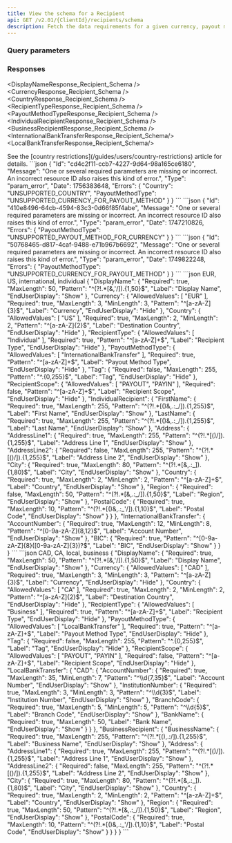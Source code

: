 ```yaml
---
title: View the schema for a Recipient
api: GET /v2.01/{ClientId}/recipients/schema
description: Fetch the data requirements for a given currency, payout method type, and recipient type
---
```





### Query parameters  

<PayoutMethodType />
<Currency />
<Country />
<RecipientType />

### Responses  

<AccordionGroup>

<Accordion title="200">

<DisplayNameResponse_Recipient_Schema />
<CurrencyResponse_Recipient_Schema />
<CountryResponse_Recipient_Schema />
<RecipientTypeResponse_Recipient_Schema />
<PayoutMethodTypeResponse_Recipient_Schema />
<Tabs>
<Tab title="Individual">
<IndividualRecipientResponse_Recipient_Schema />
</Tab>
<Tab title="Business">
<BusinessRecipientResponse_Recipient_Schema />
</Tab>
</Tabs>
<br/>
<Tabs>
<Tab title="InternationalBankTransfer">
<InternationalBankTransferResponse_Recipient_Schema/>
</Tab>
<Tab title="LocalBankTransfer">
<LocalBankTransferResponse_Recipient_Schema/>
</Tab>
</Tabs>
</Accordion>

</AccordionGroup>

<AccordionGroup>
<Accordion title="400 - Country not allowed">
See the [country restrictions](/guides/users/country-restrictions) article for details.
```json
{
    "Id": "cd4c2f11-ccb7-4227-9d64-98a165ce6180",
    "Message": "One or several required parameters are missing or incorrect. An incorrect resource ID also raises this kind of error.",
    "Type": "param_error",
    "Date": 1756383648,
    "Errors": {
        "Country": "UNSUPPORTED_COUNTRY",
        "PayoutMethodType": "UNSUPPORTED_CURRENCY_FOR_PAYOUT_METHOD"
    }
}
```
</Accordion>
<Accordion title="400 - PayoutMethod doesn't match Currency-Country combination">
```json
{
    "Id": "410e8496-64cb-4594-83c3-0d66f85f4abe",
    "Message": "One or several required parameters are missing or incorrect. An incorrect resource ID also raises this kind of error.",
    "Type": "param_error",
    "Date": 1747210826,
    "Errors": {
        "PayoutMethodType": "UNSUPPORTED_PAYOUT_METHOD_FOR_CURRENCY"
    }
}
```
</Accordion>
<Accordion title="400 - Currency-Country combination doesn't match PayoutMethod">
```json
{
    "Id": "50768465-d817-4caf-9488-e71b967b6692",
    "Message": "One or several required parameters are missing or incorrect. An incorrect resource ID also raises this kind of error.",
    "Type": "param_error",
    "Date": 1749822248,
    "Errors": {
        "PayoutMethodType": "UNSUPPORTED_CURRENCY_FOR_PAYOUT_METHOD"
    }
}
```
</Accordion>
</AccordionGroup>

<ResponseExample>
```json EUR, US, international, individual
{
    "DisplayName": {
        "Required": true,
        "MaxLength": 50,
        "Pattern": "^(?!.*[&,'/]).{1,50}$",
        "Label": "Display Name",
        "EndUserDisplay": "Show"
    },
    "Currency": {
        "AllowedValues": [
            "EUR"
        ],
        "Required": true,
        "MaxLength": 3,
        "MinLength": 3,
        "Pattern": "^[a-zA-Z]{3}$",
        "Label": "Currency",
        "EndUserDisplay": "Hide"
    },
    "Country": {
        "AllowedValues": [
            "US"
        ],
        "Required": true,
        "MaxLength": 2,
        "MinLength": 2,
        "Pattern": "^[a-zA-Z]{2}$",
        "Label": "Destination Country",
        "EndUserDisplay": "Hide"
    },
    "RecipientType": {
        "AllowedValues": [
            "Individual"
        ],
        "Required": true,
        "Pattern": "^[a-zA-Z]+$",
        "Label": "Recipient Type",
        "EndUserDisplay": "Hide"
    },
    "PayoutMethodType": {
        "AllowedValues": [
            "InternationalBankTransfer"
        ],
        "Required": true,
        "Pattern": "^[a-zA-Z]+$",
        "Label": "Payout Method Type",
        "EndUserDisplay": "Hide"
    },
    "Tag": {
        "Required": false,
        "MaxLength": 255,
        "Pattern": "^.{0,255}$",
        "Label": "Tag",
        "EndUserDisplay": "Hide"
    },
    "RecipientScope": {
        "AllowedValues": [
            "PAYOUT",
            "PAYIN"
        ],
        "Required": false,
        "Pattern": "^[a-zA-Z]+$",
        "Label": "Recipient Scope",
        "EndUserDisplay": "Hide"
    },
    "IndividualRecipient": {
        "FirstName": {
            "Required": true,
            "MaxLength": 255,
            "Pattern": "^(?!.*[()&,.:_/]).{1,255}$",
            "Label": "First Name",
            "EndUserDisplay": "Show"
        },
        "LastName": {
            "Required": true,
            "MaxLength": 255,
            "Pattern": "^(?!.*[()&,.:_/]).{1,255}$",
            "Label": "Last Name",
            "EndUserDisplay": "Show"
        },
        "Address": {
            "AddressLine1": {
                "Required": true,
                "MaxLength": 255,
                "Pattern": "^(?!.*[()/]).{1,255}$",
                "Label": "Address Line 1",
                "EndUserDisplay": "Show"
            },
            "AddressLine2": {
                "Required": false,
                "MaxLength": 255,
                "Pattern": "^(?!.*[()/]).{1,255}$",
                "Label": "Address Line 2",
                "EndUserDisplay": "Show"
            },
            "City": {
                "Required": true,
                "MaxLength": 80,
                "Pattern": "^(?!.*[&,.:_]).{1,80}$",
                "Label": "City",
                "EndUserDisplay": "Show"
            },
            "Country": {
                "Required": true,
                "MaxLength": 2,
                "MinLength": 2,
                "Pattern": "^[a-zA-Z]+$",
                "Label": "Country",
                "EndUserDisplay": "Show"
            },
            "Region": {
                "Required": false,
                "MaxLength": 50,
                "Pattern": "^(?!.*[&,.:_/]).{1,50}$",
                "Label": "Region",
                "EndUserDisplay": "Show"
            },
            "PostalCode": {
                "Required": true,
                "MaxLength": 10,
                "Pattern": "^(?!.*[()&,.:_'/]).{1,10}$",
                "Label": "Postal Code",
                "EndUserDisplay": "Show"
            }
        }
    },
    "InternationalBankTransfer": {
        "AccountNumber": {
            "Required": true,
            "MaxLength": 12,
            "MinLength": 8,
            "Pattern": "^[0-9a-zA-Z]{8,12}$",
            "Label": "Account Number",
            "EndUserDisplay": "Show"
        },
        "BIC": {
            "Required": true,
            "Pattern": "^[0-9a-zA-Z]{8}([0-9a-zA-Z]{3})?$",
            "Label": "BIC",
            "EndUserDisplay": "Show"
        }
    }
}
```
```json CAD, CA, local, business
{
    "DisplayName": {
        "Required": true,
        "MaxLength": 50,
        "Pattern": "^(?!.*[&,'/]).{1,50}$",
        "Label": "Display Name",
        "EndUserDisplay": "Show"
    },
    "Currency": {
        "AllowedValues": [
            "CAD"
        ],
        "Required": true,
        "MaxLength": 3,
        "MinLength": 3,
        "Pattern": "^[a-zA-Z]{3}$",
        "Label": "Currency",
        "EndUserDisplay": "Hide"
    },
    "Country": {
        "AllowedValues": [
            "CA"
        ],
        "Required": true,
        "MaxLength": 2,
        "MinLength": 2,
        "Pattern": "^[a-zA-Z]{2}$",
        "Label": "Destination Country",
        "EndUserDisplay": "Hide"
    },
    "RecipientType": {
        "AllowedValues": [
            "Business"
        ],
        "Required": true,
        "Pattern": "^[a-zA-Z]+$",
        "Label": "Recipient Type",
        "EndUserDisplay": "Hide"
    },
    "PayoutMethodType": {
        "AllowedValues": [
            "LocalBankTransfer"
        ],
        "Required": true,
        "Pattern": "^[a-zA-Z]+$",
        "Label": "Payout Method Type",
        "EndUserDisplay": "Hide"
    },
    "Tag": {
        "Required": false,
        "MaxLength": 255,
        "Pattern": "^.{0,255}$",
        "Label": "Tag",
        "EndUserDisplay": "Hide"
    },
    "RecipientScope": {
        "AllowedValues": [
            "PAYOUT",
            "PAYIN"
        ],
        "Required": false,
        "Pattern": "^[a-zA-Z]+$",
        "Label": "Recipient Scope",
        "EndUserDisplay": "Hide"
    },
    "LocalBankTransfer": {
        "CAD": {
            "AccountNumber": {
                "Required": true,
                "MaxLength": 35,
                "MinLength": 7,
                "Pattern": "^\\d{7,35}$",
                "Label": "Account Number",
                "EndUserDisplay": "Show"
            },
            "InstitutionNumber": {
                "Required": true,
                "MaxLength": 3,
                "MinLength": 3,
                "Pattern": "^\\d{3}$",
                "Label": "Institution Number",
                "EndUserDisplay": "Show"
            },
            "BranchCode": {
                "Required": true,
                "MaxLength": 5,
                "MinLength": 5,
                "Pattern": "^\\d{5}$",
                "Label": "Branch Code",
                "EndUserDisplay": "Show"
            },
            "BankName": {
                "Required": true,
                "MaxLength": 50,
                "Label": "Bank Name",
                "EndUserDisplay": "Show"
            }
        }
    },
    "BusinessRecipient": {
        "BusinessName": {
            "Required": true,
            "MaxLength": 255,
            "Pattern": "^(?!.*[(),.:/]).{1,255}$",
            "Label": "Business Name",
            "EndUserDisplay": "Show"
        },
        "Address": {
            "AddressLine1": {
                "Required": true,
                "MaxLength": 255,
                "Pattern": "^(?!.*[()/]).{1,255}$",
                "Label": "Address Line 1",
                "EndUserDisplay": "Show"
            },
            "AddressLine2": {
                "Required": false,
                "MaxLength": 255,
                "Pattern": "^(?!.*[()/]).{1,255}$",
                "Label": "Address Line 2",
                "EndUserDisplay": "Show"
            },
            "City": {
                "Required": true,
                "MaxLength": 80,
                "Pattern": "^(?!.*[&,.:_]).{1,80}$",
                "Label": "City",
                "EndUserDisplay": "Show"
            },
            "Country": {
                "Required": true,
                "MaxLength": 2,
                "MinLength": 2,
                "Pattern": "^[a-zA-Z]+$",
                "Label": "Country",
                "EndUserDisplay": "Show"
            },
            "Region": {
                "Required": true,
                "MaxLength": 50,
                "Pattern": "^(?!.*[&,.:_/]).{1,50}$",
                "Label": "Region",
                "EndUserDisplay": "Show"
            },
            "PostalCode": {
                "Required": true,
                "MaxLength": 10,
                "Pattern": "^(?!.*[()&,.:_'/]).{1,10}$",
                "Label": "Postal Code",
                "EndUserDisplay": "Show"
            }
        }
    }
}
```
</ResponseExample>

<RequestExample>
<RestGetNoBody />
</RequestExample>